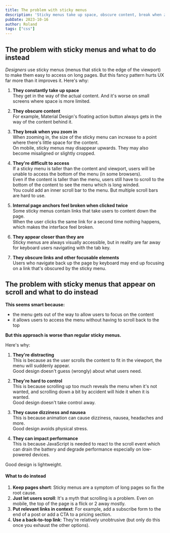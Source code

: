 ```yaml
---
title: The problem with sticky menus
description: 'Sticky menus take up space, obscure content, break when zoomed, and are hard to control. Instead, shorten pages, use back-to-top links, and place links in context.'
pubDate: 2023-10-16
author: Roland
tags: ["css"]
---
```



## The problem with sticky menus and what to do instead

_Designers_ use sticky menus (menus that stick to the edge of the viewport) to make them easy to access on long pages. But this fancy pattern hurts UX far more than it improves it.
Here's why:

1. **They constantly take up space**  
They get in the way of the actual content. And it's worse on small screens where space is more limited.

2. **They obscure content**  
For example, Material Design's floating action button always gets in the way of the content behind it.

3. **They break when you zoom in**  
When zooming in, the size of the sticky menu can increase to a point where there's little space for the content.  
On mobile, sticky menus may disappear upwards. They may also become misaligned or slightly cropped.

4. **They're difficult to access**  
If a sticky menu is taller than the content and viewport, users will be unable to access the bottom of the menu (in some browsers).  
Even if the content is taller than the menu, users still have to scroll to the bottom of the content to see the menu which is long winded.  
You could add an inner scroll bar to the menu. But <Link as='a' href="https://baymard.com/blog/inline-scroll-areas" target="blank">multiple scroll bars are hard to use</Link>.

5. **Internal page anchors feel broken when clicked twice**  
Some sticky menus contain links that take users to content down the page.  
When the user clicks the same link for a second time nothing happens, which makes the interface feel broken.

6. **They appear closer than they are**  
Sticky menus are always visually accessible, but in reality are far away for keyboard users navigating with the tab key.

7. **They obscure links and other focusable elements**  
Users who navigate back up the page by keyboard may end up focusing on a link that's obscured by the sticky menu.

## The problem with sticky menus that appear on scroll and what to do instead

**This seems smart because:**

- the menu gets out of the way to allow users to focus on the content
- it allows users to access the menu without having to scroll back to the top

**But this approach is worse than regular sticky menus.**

Here's why:

1. **They're distracting**  
This is because as the user scrolls the content to fit in the viewport, the menu will suddenly appear.  
Good design doesn't guess (wrongly) about what users need.

2. **They're hard to control**  
This is because scrolling up too much reveals the menu when it's not wanted, and scrolling down a bit by accident will hide it when it is wanted.  
Good design doesn't take control away.

3. **They cause dizziness and nausea**  
This is because <Link as='a' href="https://alistapart.com/article/designing-safer-web-animation-for-motion-sensitivity/" target="blank">animation can cause dizziness, nausea, headaches and more</Link>.  
Good design avoids physical stress.

4. **They can impact performance**  
This is because JavaScript is needed to react to the scroll event which can drain the battery and degrade performance especially on low-powered devices.

Good design is lightweight.

#### What to do instead

1. **Keep pages short**: Sticky menus are a symptom of long pages so fix the root cause.
2. **Just let users scroll**: It's a myth that scrolling is a problem. Even on mobile, the top of the page is a flick or 2 away mostly.
3. **Put relevant links in context**: For example, add a subscribe form to the end of a post or add a CTA to a pricing section.
4. **Use a back-to-top link**: They're relatively unobtrusive (but only do this once you exhaust the other options).